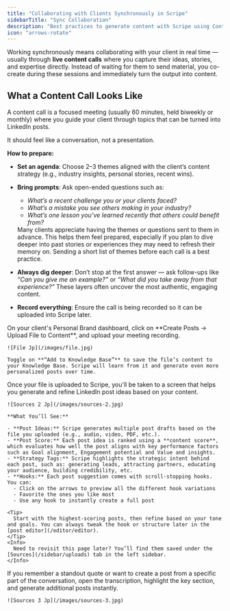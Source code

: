 ```yaml
---
title: "Collaborating with Clients Synchronously in Scripe"
sidebarTitle: "Sync Collaboration"
description: "Best practices to generate content with Scripe using Content Calls."
icon: "arrows-rotate"
---
```


Working synchronously means collaborating with your client in real time — usually through **live content calls** where you capture their ideas, stories, and expertise directly. Instead of waiting for them to send material, you co-create during these sessions and immediately turn the output into content.

## What a Content Call Looks Like

A content call is a focused meeting (usually 60 minutes, held biweekly or monthly) where you guide your client through topics that can be turned into LinkedIn posts.

It should feel like a conversation, not a presentation.

**How to prepare:**

- **Set an agenda**: Choose 2–3 themes aligned with the client’s content strategy (e.g., industry insights, personal stories, recent wins).
- **Bring prompts**: Ask open-ended questions such as:
  - _What’s a recent challenge you or your clients faced?_
  - _What’s a mistake you see others making in your industry?_
  - _What’s one lesson you’ve learned recently that others could benefit from?_

  <Tip>
    Many clients appreciate having the themes or questions sent to them in advance. This helps them feel prepared, especially if you plan to dive deeper into past stories or experiences they may need to refresh their memory on. Sending a short list of themes before each call is a best practice.
  </Tip>
- **Always dig deeper**: Don’t stop at the first answer — ask follow-ups like _“Can you give me an example?”_ or _“What did you take away from that experience?”_ These layers often uncover the most authentic, engaging content.
- **Record everything**: Ensure the call is being recorded so it can be uploaded into Scripe later.

<Steps>
  <Step title="Upload the recording">
    On your client's Personal Brand dashboard, click on **Create Posts → Upload File to Content**, and upload your meeting recording.

    ![File Jp](/images/file.jpg)

    Toggle on **“Add to Knowledge Base”** to save the file’s content to your Knowledge Base. Scripe will learn from it and generate even more personalized posts over time.
  </Step>
  <Step title="See generated posts">
    Once your file is uploaded to Scripe, you'll be taken to a screen that helps you generate and refine LinkedIn post ideas based on your content.

    ![Sources 2 Jp](/images/sources-2.jpg)

    **What You’ll See:**

    - **Post Ideas:** Scripe generates multiple post drafts based on the file you uploaded (e.g., audio, video, PDF, etc.).
    - **Post Score:** Each post idea is ranked using a **content score**, which evaluates how well the post aligns with key performance factors such as Goal alignment, Engagement potential and Value and insights.
    - **Strategy Tags:** Scripe highlights the strategic intent behind each post, such as: generating leads, attracting partners, educating your audience, building credibility, etc.
    - **Hooks:** Each post suggestion comes with scroll-stopping hooks. You can:
      - Click on the arrows to preview all the different hook variations
      - Favorite the ones you like most
      - Use any hook to instantly create a full post

    <Tip>
      Start with the highest-scoring posts, then refine based on your tone and goals. You can always tweak the hook or structure later in the [post editor](/editor/editor).
    </Tip>
    <Info>
      Need to revisit this page later? You’ll find them saved under the [Sources](/sidebar/uploads) tab in the left sidebar.
    </Info>
  </Step>
  <Step title="Review the transcription">
    If you remember a standout quote or want to create a post from a specific part of the conversation, open the transcription, highlight the key section, and generate additional posts instantly.

    ![Sources 3 Jp](/images/sources-3.jpg)
  </Step>
</Steps>